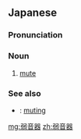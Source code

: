 ==Japanese==
{{wikipedia|lang=ja}}
{{ja-kanjitab|じゃく|おん|き|yomi=o}}

===Pronunciation===
{{ja-pron|じゃくおんき|y=o}}

===Noun===
{{ja-noun|じゃくおんき}}

# [[mute]] {{gloss|device for dulling the sound of an instrument}}

===See also===
* {{ja-r|ミュート}}: [[muting]] {{gloss|a technique used in playing the guitar}}

[[mg:弱音器]]
[[zh:弱音器]]